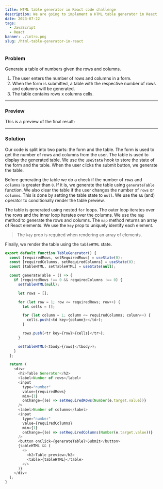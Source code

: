 ```yaml
---
title: HTML table generator in React code challenge
description: We are going to implement a HTML table generator in React.
date: 2023-07-22
tags:
  - JavaScript
  - React
banner: ./intro.png
slug: /html-table-generator-in-react
---
```



### Problem

Generate a table of numbers given the rows and columns.

1. The user enters the number of rows and columns in a form.
2. When the form is submitted, a table with the respective number of rows and columns will be generated.
3. The table contains rows x columns cells.

---

### Preview

This is a preview of the final result:

<Preview />

---

### Solution

Our code is split into two parts: the form and the table. The form is used to get the number of rows and columns from the user. The table is used to display the generated table. We use the `useState` hook to store the state of the form and the table. When the user clicks the submit button, we generate the table.

Before generating the table we do a check if the number of `rows` and `columns` is greater than `0`. If it is, we generate the table using `generateTable` function. We also clear the table if the user changes the number of `rows` or `columns`. This is done by setting the table state to `null`. We use the `&&` (and) operator to conditionally render the table preview.

The table is generated using nested `for` loops. The outer loop iterates over the rows and the inner loop iterates over the columns. We use the `map` method to generate the rows and columns. The `map` method returns an array of React elements. We use the `key` prop to uniquely identify each element.

> The `key` prop is required when rendering an array of elements.

Finally, we render the table using the `tableHTML` state.

```js
export default function TableGenerator() {
  const [requiredRows, setRequiredRows] = useState(0);
  const [requiredColumns, setRequiredColumns] = useState(0);
  const [tableHTML, setTableHTML] = useState(null);

  const generateTable = () => {
    if (requiredRows !== 0 && requiredColumns !== 0) {
      setTableHTML(null);

      let rows = [];

      for (let row = 1; row <= requiredRows; row++) {
        let cells = [];

        for (let column = 1; column <= requiredColumns; column++) {
          cells.push(<td key={column}></td>);
        }

        rows.push(<tr key={row}>{cells}</tr>);
      }

      setTableHTML(<tbody>{rows}</tbody>);
    }
  };

  return (
    <div>
      <h2>Table Generator</h2>
      <label>Number of rows</label>
      <input
        type="number"
        value={requiredRows}
        min={1}
        onChange={(e) => setRequiredRows(Number(e.target.value))}
      />
      <label>Number of columns</label>
      <input
        type="number"
        value={requiredColumns}
        min={1}
        onChange={(e) => setRequiredColumns(Number(e.target.value))}
      />
      <button onClick={generateTable}>Submit</button>
      {tableHTML && (
        <>
          <h2>Table preview</h2>
          <table>{tableHTML}</table>
        </>
      )}
    </div>
  );
}
```